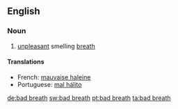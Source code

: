 ==English==

===Noun===
{{wikipedia}}
{{infl|en|noun}}

# [[unpleasant]] smelling [[breath]]

====Translations====
{{top}}
*French: [[mauvaise haleine]]
*Portuguese: [[mal hálito]]
{{bottom}}

[[de:bad breath]]
[[sw:bad breath]]
[[pt:bad breath]]
[[ta:bad breath]]